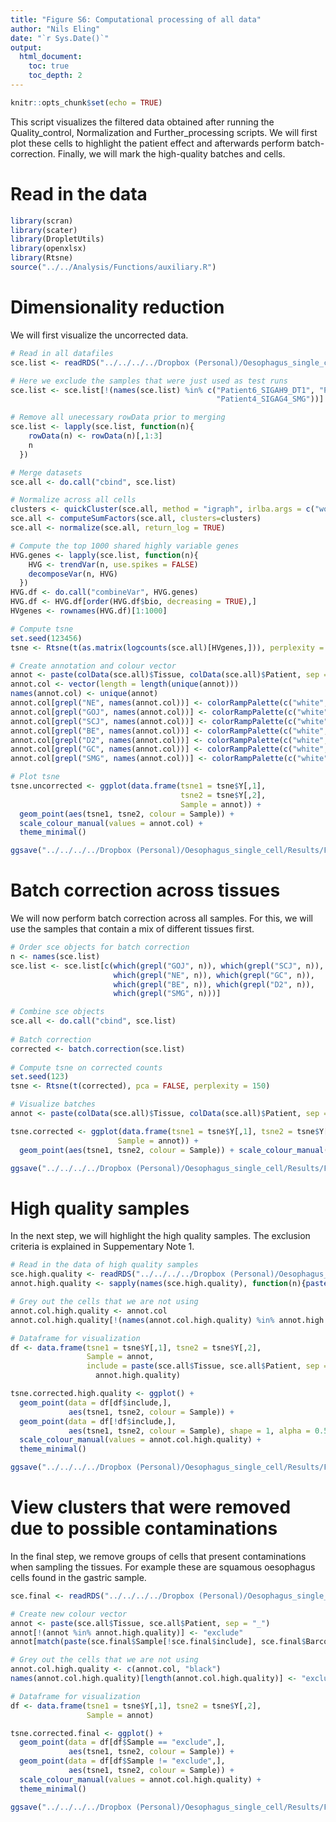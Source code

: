 ```yaml
---
title: "Figure S6: Computational processing of all data"
author: "Nils Eling"
date: "`r Sys.Date()`"
output: 
  html_document:
    toc: true
    toc_depth: 2
---
```


```r
knitr::opts_chunk$set(echo = TRUE)
```

This script visualizes the filtered data obtained after running the Quality_control, Normalization and Further_processing scripts. 
We will first plot these cells to highlight the patient effect and afterwards perform batch-correction.
Finally, we will mark the high-quality batches and cells.

# Read in the data

```r
library(scran)
library(scater)
library(DropletUtils)
library(openxlsx)
library(Rtsne)
source("../../Analysis/Functions/auxiliary.R")
```

# Dimensionality reduction

We will first visualize the uncorrected data.

```r
# Read in all datafiles
sce.list <- readRDS("../../../../Dropbox (Personal)/Oesophagus_single_cell/All_sce.rds")

# Here we exclude the samples that were just used as test runs
sce.list <- sce.list[!(names(sce.list) %in% c("Patient6_SIGAH9_DT1", "Patient6_SIGAG9_GD3",
                                              "Patient4_SIGAG4_SMG"))]

# Remove all unecessary rowData prior to merging
sce.list <- lapply(sce.list, function(n){
    rowData(n) <- rowData(n)[,1:3]
    n
  })

# Merge datasets
sce.all <- do.call("cbind", sce.list)

# Normalize across all cells
clusters <- quickCluster(sce.all, method = "igraph", irlba.args = c("work" = 100))
sce.all <- computeSumFactors(sce.all, clusters=clusters)
sce.all <- normalize(sce.all, return_log = TRUE)

# Compute the top 1000 shared highly variable genes
HVG.genes <- lapply(sce.list, function(n){
    HVG <- trendVar(n, use.spikes = FALSE)
    decomposeVar(n, HVG)
  })
HVG.df <- do.call("combineVar", HVG.genes)
HVG.df <- HVG.df[order(HVG.df$bio, decreasing = TRUE),]
HVgenes <- rownames(HVG.df)[1:1000]

# Compute tsne
set.seed(123456)
tsne <- Rtsne(t(as.matrix(logcounts(sce.all)[HVgenes,])), perplexity = 100)

# Create annotation and colour vector
annot <- paste(colData(sce.all)$Tissue, colData(sce.all)$Patient, sep = "_")
annot.col <- vector(length = length(unique(annot)))
names(annot.col) <- unique(annot)
annot.col[grepl("NE", names(annot.col))] <- colorRampPalette(c("white", "dark red"))(21)[c(5,7,9,11,13,15,17,19,21)]
annot.col[grepl("GOJ", names(annot.col))] <- colorRampPalette(c("white", "#F39B7FFF"))(21)[c(9,11,13,15,17,19,21)]
annot.col[grepl("SCJ", names(annot.col))] <- colorRampPalette(c("white", "#DC0000FF"))(17)[c(13,15,17)]
annot.col[grepl("BE", names(annot.col))] <- colorRampPalette(c("white", "#00A087FF"))(17)[c(5,9,13,17)]
annot.col[grepl("D2", names(annot.col))] <- colorRampPalette(c("white", "#3C5488FF"))(17)[c(5,9,13,17)]
annot.col[grepl("GC", names(annot.col))] <- colorRampPalette(c("white", "#4DBBD5FF"))(25)[c(5,7,9,11,13,15,17,19,21,23,25)]
annot.col[grepl("SMG", names(annot.col))] <- colorRampPalette(c("white", "#B09C85FF"))(17)[c(5,9,13)]

# Plot tsne
tsne.uncorrected <- ggplot(data.frame(tsne1 = tsne$Y[,1], 
                                      tsne2 = tsne$Y[,2], 
                                      Sample = annot)) + 
  geom_point(aes(tsne1, tsne2, colour = Sample)) + 
  scale_colour_manual(values = annot.col) + 
  theme_minimal()

ggsave("../../../../Dropbox (Personal)/Oesophagus_single_cell/Results/Figures/Supplementary_figures/S6/All_data_uncorrected.pdf", tsne.uncorrected, width = 12, height = 7)
```

# Batch correction across tissues

We will now perform batch correction across all samples. 
For this, we will use the samples that contain a mix of different tissues first.

```r
# Order sce objects for batch correction
n <- names(sce.list)
sce.list <- sce.list[c(which(grepl("GOJ", n)), which(grepl("SCJ", n)),
                       which(grepl("NE", n)), which(grepl("GC", n)),
                       which(grepl("BE", n)), which(grepl("D2", n)),
                       which(grepl("SMG", n)))]

# Combine sce objects
sce.all <- do.call("cbind", sce.list)
  
# Batch correction
corrected <- batch.correction(sce.list)
  
# Compute tsne on corrected counts
set.seed(123)
tsne <- Rtsne(t(corrected), pca = FALSE, perplexity = 150)

# Visualize batches
annot <- paste(colData(sce.all)$Tissue, colData(sce.all)$Patient, sep = "_")

tsne.corrected <- ggplot(data.frame(tsne1 = tsne$Y[,1], tsne2 = tsne$Y[,2], 
                        Sample = annot)) + 
  geom_point(aes(tsne1, tsne2, colour = Sample)) + scale_colour_manual(values = annot.col) + theme_minimal()

ggsave("../../../../Dropbox (Personal)/Oesophagus_single_cell/Results/Figures/Supplementary_figures/S6/All_data_corrected.pdf", tsne.corrected, width = 12, height = 7)
```

# High quality samples

In the next step, we will highlight the high quality samples. 
The exclusion criteria is explained in Suppementary Note 1.

```r
# Read in the data of high quality samples
sce.high.quality <- readRDS("../../../../Dropbox (Personal)/Oesophagus_single_cell/High_quality_sce.rds")
annot.high.quality <- sapply(names(sce.high.quality), function(n){paste(unlist(strsplit(n, "_"))[c(3,1)], collapse = "_")})

# Grey out the cells that we are not using
annot.col.high.quality <- annot.col
annot.col.high.quality[!(names(annot.col.high.quality) %in% annot.high.quality)] <- "black"

# Dataframe for visualization
df <- data.frame(tsne1 = tsne$Y[,1], tsne2 = tsne$Y[,2], 
                 Sample = annot,
                 include = paste(sce.all$Tissue, sce.all$Patient, sep = "_") %in%
                   annot.high.quality)

tsne.corrected.high.quality <- ggplot() + 
  geom_point(data = df[df$include,],
             aes(tsne1, tsne2, colour = Sample)) +
  geom_point(data = df[!df$include,],
             aes(tsne1, tsne2, colour = Sample), shape = 1, alpha = 0.5) +
  scale_colour_manual(values = annot.col.high.quality) + 
  theme_minimal()

ggsave("../../../../Dropbox (Personal)/Oesophagus_single_cell/Results/Figures/Supplementary_figures/S6/All_data_corrected_highQuality.pdf", tsne.corrected.high.quality, width = 12, height = 7)
```

# View clusters that were removed due to possible contaminations

In the final step, we remove groups of cells that present contaminations when sampling the tissues.
For example these are squamous oesophagus cells found in the gastric sample.

```r
sce.final <- readRDS("../../../../Dropbox (Personal)/Oesophagus_single_cell/All_corrected_sce.rds")

# Create new colour vector
annot <- paste(sce.all$Tissue, sce.all$Patient, sep = "_")
annot[!(annot %in% annot.high.quality)] <- "exclude"
annot[match(paste(sce.final$Sample[!sce.final$include], sce.final$Barcode[!sce.final$include], sep = "_"), paste(sce.all$Sample, sce.all$Barcode, sep = "_"))] <- "exclude"

# Grey out the cells that we are not using
annot.col.high.quality <- c(annot.col, "black")
names(annot.col.high.quality)[length(annot.col.high.quality)] <- "exclude"

# Dataframe for visualization
df <- data.frame(tsne1 = tsne$Y[,1], tsne2 = tsne$Y[,2], 
                 Sample = annot)

tsne.corrected.final <- ggplot() + 
  geom_point(data = df[df$Sample == "exclude",],
             aes(tsne1, tsne2, colour = Sample)) +
  geom_point(data = df[df$Sample != "exclude",],
             aes(tsne1, tsne2, colour = Sample)) +
  scale_colour_manual(values = annot.col.high.quality) + 
  theme_minimal()

ggsave("../../../../Dropbox (Personal)/Oesophagus_single_cell/Results/Figures/Supplementary_figures/S6/All_data_corrected_final.pdf", tsne.corrected.final, width = 12, height = 7)
```